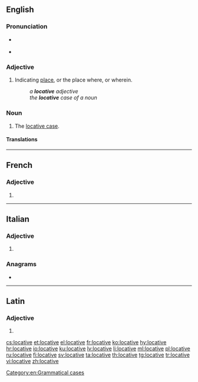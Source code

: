 ==English==

===Pronunciation===
* {{a|GenAm}} {{IPA|/ˈlɑkətɪv/|lang=en}}
* {{a|RP}} {{IPA|/ˈlɒkətɪv/|lang=en}}

===Adjective===
{{en-adj|-}}

# {{lb|en|grammar}} Indicating [[place]], or the place where, or wherein.
#: ''a '''locative''' adjective''
#: ''the '''locative''' case of a noun''

===Noun===
{{en-noun}}

# {{lb|en|grammar}} The [[locative case]].

====Translations====
{{trans-top|grammatical case}}
{{trans-see|locative case}}
{{trans-bottom}}

[[Category:en:Grammatical cases]]

----

==French==

===Adjective===
{{fr-adj-form}}

# {{inflection of|locatif||f|s|lang=fr}}

----

==Italian==

===Adjective===
{{head|it|adjective form|g=f-p}}

# {{inflection of|locativo||f|p|lang=it}}

===Anagrams===
* {{l|it|velocità}}

----

==Latin==

===Adjective===
{{la-adj-form|locātīve}}

# {{inflection of|locātīvus||voc|m|s|lang=la}}

[[cs:locative]]
[[et:locative]]
[[el:locative]]
[[fr:locative]]
[[ko:locative]]
[[hy:locative]]
[[hr:locative]]
[[io:locative]]
[[ku:locative]]
[[lv:locative]]
[[li:locative]]
[[ml:locative]]
[[pl:locative]]
[[ru:locative]]
[[fi:locative]]
[[sv:locative]]
[[ta:locative]]
[[th:locative]]
[[tg:locative]]
[[tr:locative]]
[[vi:locative]]
[[zh:locative]]